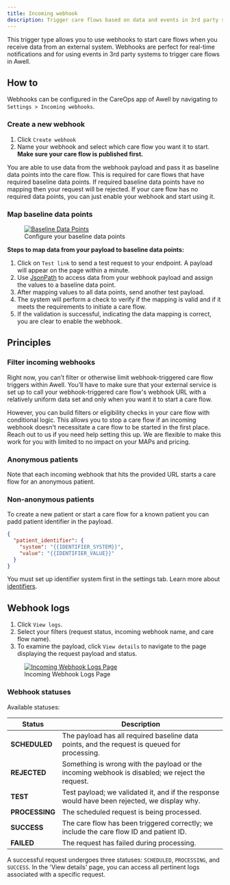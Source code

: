 ```yaml
---
title: Incoming webhook
description: Trigger care flows based on data and events in 3rd party systems
---
```


This trigger type allows you to use webhooks to start care flows when you receive data from an external system. Webhooks are perfect for real-time notifications and for using events in 3rd party systems to trigger care flows in Awell.

## How to

Webhooks can be configured in the CareOps app of Awell by navigating to `Settings > Incoming webhooks`.

### Create a new webhook

1. Click `Create webhook`
2. Name your webhook and select which care flow you want it to start. **Make sure your care flow is published first.**

You are able to use data from the webhook payload and pass it as baseline data points into the care flow. This is required for care flows that have required baseline data points. If required baseline data points have no mapping then your request will be rejected. If your care flow has no required data points, you can just enable your webhook and start using it.

### Map baseline data points

<figure className="w-full flex flex-col justify-center text-center relative">
  <div className="bg-white p-12 w-full sm:p-4 mx-auto rounded-md">
    <a
      href="https://res.cloudinary.com/da7x4rzl4/image/upload/v1706901419/Developer%20portal/301480408-0699ef1e-bbee-4d4a-9ece-5c656a3f5b63.png"
      target="_blank"
      title="Baseline Data Points"
    >
      <img
        src="https://res.cloudinary.com/da7x4rzl4/image/upload/v1706901419/Developer%20portal/301480408-0699ef1e-bbee-4d4a-9ece-5c656a3f5b63.png"
        alt="Baseline Data Points"
      />
    </a>
  </div>
  <figcaption className="dark:text-slate-400 pt-2">
    Configure your baseline data points
  </figcaption>
</figure>

**Steps to map data from your payload to baseline data points:**

1. Click on `Test link` to send a test request to your endpoint. A payload will appear on the page within a minute.
2. Use [JsonPath](https://github.com/json-path/JsonPath) to access data from your webhook payload and assign the values to a baseline data point.
3. After mapping values to all data points, send another test payload.
4. The system will perform a check to verify if the mapping is valid and if it meets the requirements to initiate a care flow.
5. If the validation is successful, indicating the data mapping is correct, you are clear to enable the webhook.

## Principles

### Filter incoming webhooks

Right now, you can’t filter or otherwise limit webhook-triggered care flow triggers within Awell. You’ll have to make sure that your external service is set up to call your webhook-triggered care flow's webhook URL with a relatively uniform data set and only when you want it to start a care flow.

However, you can build filters or eligibility checks in your care flow with conditional logic. This allows you to stop a care flow if an incoming webhook doesn't necessitate a care flow to be started in the first place. Reach out to us if you need help setting this up. We are flexible to make this work for you with limited to no impact on your MAPs and pricing.

### Anonymous patients

Note that each incoming webhook that hits the provided URL starts a care flow for an anonymous patient.

### Non-anonymous patients

To create a new patient or start a care flow for a known patient you can padd patient identifier in the payload.

```json
{
  "patient_identifier": {
    "system": "{{IDENTIFIER_SYSTEM}}",
    "value": "{{IDENTIFIER_VALUE}}"
  }
}
```

You must set up identifier system first in the settings tab. Learn more about [identifiers](https://developers.awellhealth.com/awell-orchestration/docs/misc/patient-identifiers).

## Webhook logs

1. Click `View logs`.
2. Select your filters (request status, incoming webhook name, and care flow name).
3. To examine the payload, click `View details` to navigate to the page displaying the request payload and status.

<figure className="w-full flex flex-col justify-center text-center relative">
  <div className="bg-white p-12 w-full sm:p-4 mx-auto rounded-md">
    <a
      href="https://res.cloudinary.com/da7x4rzl4/image/upload/v1706901422/Developer%20portal/301480350-973eeede-c2db-4d34-8882-26497102a273.png"
      target="_blank"
      title="Incoming Webhook Logs Page"
    >
      <img
        src="https://res.cloudinary.com/da7x4rzl4/image/upload/v1706901422/Developer%20portal/301480350-973eeede-c2db-4d34-8882-26497102a273.png"
        alt="Incoming Webhook Logs Page"
      />
    </a>
  </div>
  <figcaption className="dark:text-slate-400 pt-2">
    Incoming Webhook Logs Page
  </figcaption>
</figure>

### Webhook statuses

Available statuses:

<div className="table-wrapper">
  <table>
    <thead>
      <tr>
        <th className="w-[150px]">Status</th>
        <th>Description</th>
      </tr>
    </thead>
    <tbody>
      <tr>
        <td>
          <strong>SCHEDULED</strong>
        </td>
        <td>
          The payload has all required baseline data points, and the request is
          queued for processing.
        </td>
      </tr>
      <tr>
        <td>
          <strong>REJECTED</strong>
        </td>
        <td>
          Something is wrong with the payload or the incoming webhook is
          disabled; we reject the request.
        </td>
      </tr>
      <tr>
        <td>
          <strong>TEST</strong>
        </td>
        <td>
          Test payload; we validated it, and if the response would have been
          rejected, we display why.
        </td>
      </tr>
      <tr>
        <td>
          <strong>PROCESSING</strong>
        </td>
        <td>The scheduled request is being processed.</td>
      </tr>
      <tr>
        <td>
          <strong>SUCCESS</strong>
        </td>
        <td>
          The care flow has been triggered correctly; we include the care flow
          ID and patient ID.
        </td>
      </tr>
      <tr>
        <td>
          <strong>FAILED</strong>
        </td>
        <td>The request has failed during processing.</td>
      </tr>
    </tbody>
  </table>
</div>

A successful request undergoes three statuses: `SCHEDULED`, `PROCESSING`, and `SUCCESS`. In the 'View details' page, you can access all pertinent logs associated with a specific request.
